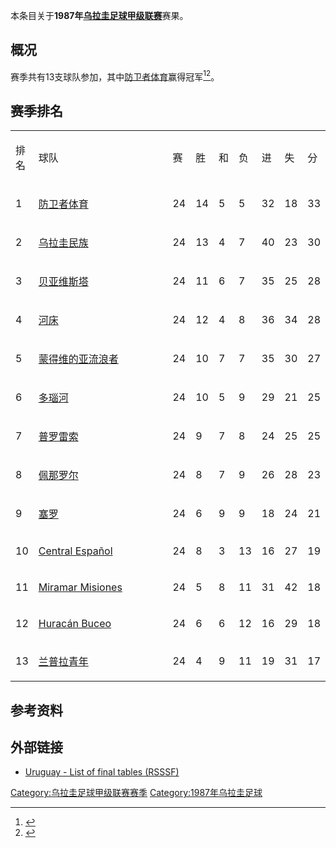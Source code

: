 本条目关于'''1987年[[乌拉圭足球甲级联赛|乌拉圭足球甲级联赛]]'''赛果。

==概况==
赛季共有13支球队参加，其中[[防卫者体育|防卫者体育]]赢得冠军<ref>{{Cite web |url=http://www.campeoesdofutebol.com.br/uruguai.html |title=Campeoesdofutebol.com.br |accessdate=2017-08-25 |archive-date=2017-08-25 |archive-url=https://web.archive.org/web/20170825064212/http://www.campeoesdofutebol.com.br/uruguai.html |dead-url=no }}</ref><ref>{{Cite web |url=http://www.sobrefutbol.com/torneos/torneo_uruguayo.htm |title=Sobrefutbol.com |accessdate=2017-08-25 |archive-date=2017-08-25 |archive-url=https://web.archive.org/web/20170825063006/http://www.sobrefutbol.com/torneos/torneo_uruguayo.htm |dead-url=no }}</ref>。

==赛季排名==
{| class="wikitable" style="text-align:center;"
|排名||style="width:15em"|球队||赛||胜||和||负||进||失||分
|-
|1||align="left"|[[防卫者体育|防卫者体育]]||24||14||5||5||32||18||33
|-
|2||align="left"|[[民族足球俱乐部|乌拉圭民族]]||24||13||4||7||40||23||30
|-
|3||align="left"|[[贝亚维斯塔足球俱乐部|贝亚维斯塔]]||24||11||6||7||35||25||28
|-
|4||align="left"|[[河床竞技俱乐部_(乌拉圭)|河床]]||24||12||4||8||36||34||28
|-
|5||align="left"|[[蒙得维的亚流浪者足球俱乐部|蒙得维的亚流浪者]]||24||10||7||7||35||30||27
|-
|6||align="left"|[[多瑙河足球俱乐部|多瑙河]]||24||10||5||9||29||21||25
|-
|7||align="left"|[[普罗雷索足球俱乐部|普罗雷索]]||24||9||7||8||24||25||25
|-
|8||align="left"|[[佩那罗尔足球俱乐部|佩那罗尔]]||24||8||7||9||26||28||23
|-
|9||align="left"|[[塞罗竞技俱乐部|塞罗]]||24||6||9||9||18||24||21
|-
|10||align="left"|[[Central_Español|Central Español]]||24||8||3||13||16||27||19
|-
|11||align="left"|[[Miramar_Misiones|Miramar Misiones]]||24||5||8||11||31||42||18
|-
|12||align="left"|[[Huracán_Buceo|Huracán Buceo]]||24||6||6||12||16||29||18
|-
|13||align="left"|[[兰普拉青年|兰普拉青年]]||24||4||9||11||19||31||17
|}

==参考资料==
{{reflist}}

==外部链接==
*[http://www.rsssf.com/tablesu/uruhist.html Uruguay - List of final tables (RSSSF)]{{Wayback|url=http://www.rsssf.com/tablesu/uruhist.html |date=20100102114932 }}

{{Primera_División_Uruguaya_seasons}}

[[Category:乌拉圭足球甲级联赛赛季|Category:乌拉圭足球甲级联赛赛季]]
[[Category:1987年乌拉圭足球|Category:1987年乌拉圭足球]]